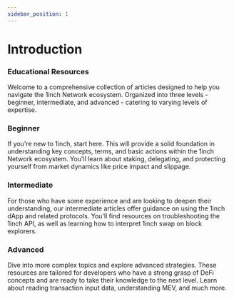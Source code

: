 ```yaml
---
sidebar_position: 1
---
```


# Introduction
### Educational Resources

Welcome to a comprehensive collection of articles designed to help you navigate the 1inch Network ecosystem. Organized into three levels - beginner, intermediate, and advanced - catering to varying levels of expertise.

### Beginner

If you're new to 1inch, start here. This will provide a solid foundation in understanding key concepts, terms, and basic actions within the 1inch Network ecosystem. You'll learn about staking, delegating, and protecting yourself from market dynamics like price impact and slippage.

### Intermediate

For those who have some experience and are looking to deepen their understanding, our intermediate articles offer guidance on using the 1inch dApp and related protocols. You'll find resources on troubleshooting the 1inch API, as well as learning how to interpret 1inch swap on block explorers.

### Advanced

Dive into more complex topics and explore advanced strategies. These resources are tailored for developers who have a strong grasp of DeFi concepts and are ready to take their knowledge to the next level. Learn about reading transaction input data, understanding MEV, and much more.
